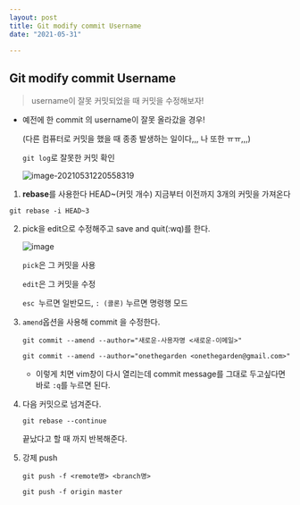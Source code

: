 ```yaml
---
layout: post
title: Git modify commit Username
date: "2021-05-31"

---
```




## Git modify commit Username

>username이 잘못 커밋되었을 때 커밋을 수정해보자!



- 예전에 한 commit 의 username이 잘못 올라갔을 경우!

  (다른 컴퓨터로 커밋을 했을 때 종종 발생하는 일이다,,, 나 또한 ㅠㅠ,,,)

  ```git log```로 잘못한 커밋 확인

  ![image-20210531220558319](C:\Users\jungw\AppData\Roaming\Typora\typora-user-images\image-20210531220558319.png)





1. **rebase**를 사용한다 HEAD~(커밋 개수) 지금부터 이전까지 3개의 커밋을 가져온다

```
git rebase -i HEAD~3
```



2. pick을 edit으로 수정해주고 save and quit(:wq)를 한다.

   ![image](https://user-images.githubusercontent.com/51187540/120197622-221c6c80-c25c-11eb-8548-99923d5ab03a.png)

   ```pick```은 그 커밋을 사용

   ```edit```은 그 커밋을 수정

   ```esc ```누르면 일반모드, ```: (콜론)``` 누르면 명령행 모드 



3. ```amend```옵션을 사용해 commit 을 수정한다.

   ```
   git commit --amend --author="새로운-사용자명 <새로운-이메일>"
   ```

   ```
   git commit --amend --author="onethegarden <onethegarden@gmail.com>"
   ```

   - 이렇게 치면 vim창이 다시 열리는데 commit message를 그대로 두고싶다면 바로 ```:q```를 누르면 된다. 





4. 다음 커밋으로 넘겨준다.

   ```
   git rebase --continue
   ```

   끝났다고 할 때 까지 반복해준다.





5. 강제 push

   ```
   git push -f <remote명> <branch명>
   ```

   ```
   git push -f origin master
   ```

   